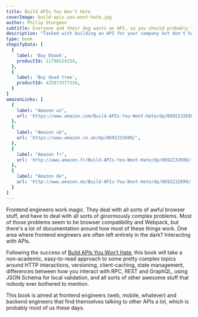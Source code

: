 ```yaml
---
title: Build APIs You Won't Hate
coverImage: build-apis-you-wont-hate.jpg
author: Philip Sturgeon
subtitle: Everyone and their dog wants an API, so you should probably learn how to build them.
description: "Tasked with building an API for your company but don't have a clue where to start? Taken over an existing API and hate it? Built your own API and still hate it? This book is for you. This book has been up on the LeanPub top 10 for most of its lifetime, and was the #5 Best Selling Book of 2015, so it can't be too bad."
type: book
shopifyData: [
  {
    label: 'Buy Ebook',
    productId: 11798524234,
  },
  {
    label: 'Buy dead tree',
    productId: 425073377316,
  }
]
amazonLinks: [
  { 
    label: "Amazon us",
    url: 'https://www.amazon.com/Build-APIs-You-Wont-Hate/dp/0692232699/',
  },
  {
    label: "Amazon uk",
    url: 'https://www.amazon.co.uk/dp/0692232699/',
  },
  { 
    label: "Amazon fr",
    url: 'http://www.amazon.fr/Build-APIs-You-Wont-Hate/dp/0692232699/',
  },
  {
    label: "Amazon de",
    url: 'http://www.amazon.de/Build-APIs-You-Wont-Hate/dp/0692232699/',
  }
]
---
```


Frontend engineers work magic. They deal with all sorts of awful browser stuff, and have to deal with all sorts of ginormously complex problems. Most of those problems seem to be browser compatibility and Webpack, but there's a lot of documentation around how most of these things work. One area where frontend engineers are often left entirely in the dark? Interacting with APIs.

Following the success of [Build APIs You Won’t Hate](/books/build-apis-you-wont-hate), this book will take a non-academic, easy-to-read approach to some pretty complex topics around HTTP interactions, versioning, client-caching, state management, differences between how you interact with RPC, REST and GraphQL, using JSON Schema for local validation, and all sorts of other awesome stuff that nobody ever bothered to mention.

This book is aimed at frontend engineers (web, mobile, whatever) and backend engineers that find themselves talking to other APIs a lot, which is probably most of us these days.